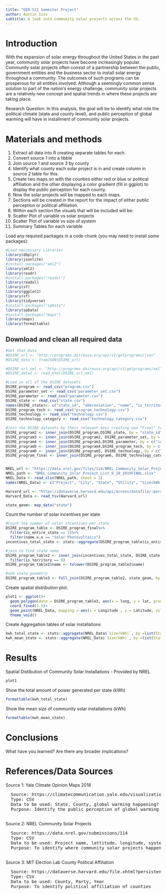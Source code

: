 ```yaml
---
title: "GEO-511 Semester Project"
author: Austin Izzo
subtitle: A look into community solar projects across the US. 
---
```


# Introduction
With the expansion of solar energy throughout the United States in the past year, community solar projects have become increasingly popular. Community solar projects often consist of a partnership between the public, government entities and the business sector to install solar energy throughout a community. The outcomes of such programs can be prosperous for all entities involved. Although a seemingly common sense solution to part of the nation's energy challenge, community solar projects are a relatively new concept and spatial trends in where these projects are taking place. 

Research Question: In this analysis, the goal will be to identify what role the political climate (state and county level), and public perception of global warming will have in installment of community solar projects. 


# Materials and methods

1. Extract all data into R creating separate tables for each. 
2. Convert source 1 into a tibble 
3. Join source 1 and source 3 by county 
4. Identify what county each solar project is in and create column in source 2 table for this. 
5. Create two maps on with the counties either red or blue or political affiliation and the other displaying a color gradient (fill in ggplot) to display the public perception for each county. 
7. Now the solar projects will be mapped to each maps. 
8. Sections will be created in the report for the impact of either public perception or political       affiliation. 
9. Within each section the visuals that will be included will be: 
  1. Scatter Plot of variable vs solar projects
  2. Scatter Plot of variable vs size of system
  3. Summary Tables for each variable 


Load any required packages in a code chunk (you may need to install some packages):

```r
#Load neccessary Libraries
library(dbplyr)
library(jsonlite)
#install.packages("xml2")
library(xml2)
library(readr)
#install.packages("readxl")
library(readxl)
library(sf)
library(ggplot2)
library(sf)
library(tidyverse)
#install.packages("spData")
library(spData)
#install.packages("maps")
library(maps)
library(formattable)
```

## Download and clean all required data
```r
#Get that Data 
#DSIRE_url <- "http://programs.dsireusa.org/api/v1/getprograms/json"
#DSIRE_data <- fromJSON(DSIRE_url)

#DSIRE_url_xml <- "http://programs.dsireusa.org/api/v1/getprograms/xml"
#DSIRE_data2 <- read_html(DSIRE_url_xml)

#Load in all of the DSIRE datasets
DSIRE_program <- read_csv("program.csv")
DSIRE_parameter_set <- read_csv("parameter_set.csv")
DSIRE_parameter <- read_csv("parameter.csv")
DSIRE_state <- read_csv("state.csv")
names(DSIRE_state)<- c("state_id", "abbreviation", "name", "is_territory")
DSIRE_program_tech <- read_csv("program_technology.csv")
DSIRE_technology <- read_csv("technology.csv")
DSIRE_technology_category <- read_csv("technology_category.csv")

#join the DSIRE datasets by their relevant keys creating one "Final" table with relevant information
DSIRE_program2 <- inner_join(DSIRE_program,DSIRE_state, by = "state_id")
DSIRE_program3 <- inner_join(DSIRE_program2, DSIRE_parameter_set, by = c("id" = "program_id"))
DSIRE_program4 <- inner_join(DSIRE_program3,DSIRE_parameter, by = c("id" = "parameter_set_id"))
DSIRE_program5 <- inner_join(DSIRE_program4,DSIRE_program_tech, by = c("id" = "program_id"))
DSIRE_program6 <- inner_join(DSIRE_program5, DSIRE_technology, by = c("technology_id" = "id"))
DSIRE_program_final <- inner_join(DSIRE_program6, DSIRE_technology_category, by = c("technology_id" = "id"))


NREL_url <- "https://data.nrel.gov/files/114/NREL_Community_Solar_Project_List_6_28_2019%20FINAL.xlsx"
NREL_path <- "NREL_Community_Solar_Project_List_6_28_2019FINAL.xlsx"
NREL_Data <- read_xlsx(NREL_path, sheet = 2)
names(NREL_Data) <- c("Project", "City", "State", "Utility", "Size(kWh)","Year","Latitude", "Longitude")

Harvard_url <- "https://dataverse.harvard.edu/api/access/datafile/:persistentId?persistentId=doi:10.7910/DVN/VOQCHQ/FQ9NBF"
Harvard_Data <- read_tsv(Harvard_url)

state_geom<- map_data("state")
```
Count the number of solar incentives per state
```r
#Count the number of solar incentives per state
DSIRE_program_table <- DSIRE_program_final%>%
  filter(is_entire_state == 1)%>%
  filter(name.x.x == "Solar Photovoltaics")
incentives_total_state <- stats::aggregate(DSIRE_program_table$is_entire_state, by =list(state_id = DSIRE_program_table$state_id), FUN = sum )

#join to find state name 
DSIRE_program_table2 <- inner_join(incentives_total_state, DSIRE_state,  by = c("state_id" = "state_id"))%>%
  filter(is_territory == 0)
DSIRE_program_table2$name <- tolower(DSIRE_program_table2$name)

#add state geometry
DSIRE_program_table3 <- full_join(DSIRE_program_table2, state_geom, by = c("name" = "region"))
```





Create spatial distribution plot: 
```r
plot1 <- ggplot()+
  geom_polygon(data = DSIRE_program_table3, aes(x = long, y = lat, group = group, col = "blue", fill= as.numeric(x)))+
  coord_fixed(1.5)+
  geom_point(NREL_Data, mapping = aes(x = Longitude , y = Latitude, col = "red", alpha = .8))+
  theme_void()
```

Create Aggregation tables of solar installations
```r
kwh_total_state <- stats::aggregate(NREL_Data$`Size(kWh)`, by =list(State=NREL_Data$State), FUN = sum )
kwh_mean_state <- stats::aggregate(NREL_Data$`Size(kWh)`, by =list(State=NREL_Data$State), FUN = mean )
```

# Results

Spatial Distibution of Community Solar Installations - Provided by NREL
```r
plot1
```

Show the total amount of power generated per state (kWh)
```r
formattable(kwh_total_state)
```

Show the mean size of community solar installations (kWh)
```r
formattable(kwh_mean_state)
```

# Conclusions

What have you learned?  Are there any broader implications?

# References/Data Sources

Source 1: Yale Climate Opinion Maps 2018  
  <pre>
  Source: https://climatecommunication.yale.edu/visualizations-data/ycom-us-2018/?est=happening&type=value&geo=county  
  Type: CSV  
  Data to be used: State, County, global warming happening?  
  Purpose: Identify the public perception of global warming at a county level  
   </pre>
  
Source 2: NREL Community Solar Projects  
  <pre>
  Source: https://data.nrel.gov/submissions/114  
  Type: CSV  
  Data to be used: Project name, lattitude, longitude, system size, year of interconnection  
  Purpose: To identify where community solar projects happening 
  </pre>
  
Source 3: MIT Election Lab County Political Affiliation  
  <pre>
  Source: https://dataverse.harvard.edu/file.xhtml?persistentId=doi:10.7910/DVN/VOQCHQ/FQ9NBF  
  Type: CSV  
  Data to be used: County, Party, Year  
  Purpose: To identify political affiliation of counties  
  </pre>




